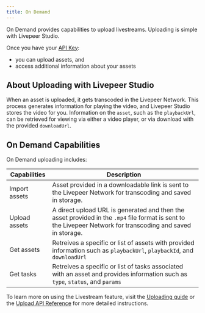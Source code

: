 ```yaml
---
title: On Demand
---
```


On Demand provides capabilities to upload livestreams. Uploading is simple with Livepeer Studio. 

Once you have your [API Key](../../guides/livestreaming/api-key): 

- you can upload assets, and 
- access additional information about your assets


## About Uploading with Livepeer Studio

When an asset is uploaded, it gets transcoded in the Livepeer Network.  This process generates information for playing the video, and Livepeer Studio stores the video for you. Information on the `asset`, such as the `playbackUrl`, can be retrieved for viewing via either a video player, or via download with the provided `downloadUrl`.

## On Demand Capabilities

On Demand uploading includes:

| Capabilities | Description  |
| ------------ | ------------ |
|  Import assets  | Asset provided in a downloadable link is sent to the Livepeer Network for transcoding and saved in storage. | 
|  Upload assets  | A direct upload URL is generated and then the asset provided in the `.mp4` file format is sent to the Livepeer Network for transcoding and saved in storage.  | 
|  Get assets | Retreives a specific or list of assets with provided information such as `playbackUrl`, `playbackId`, and `downloadUrl` | 
|  Get tasks | Retreives a specific or list of tasks associated with an asset and provides information such as `type`, `status`, and `params` | 

To learn more on using the Livestream feature, visit the [Uploading guide](../../guides/upload-guides) or the [Upload API Reference](../../references/vod) for more detailed instructions.